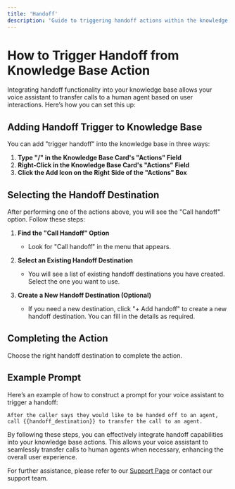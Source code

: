 ```yaml
---
title: 'Handoff'
description: 'Guide to triggering handoff actions within the knowledge base'
---
```


# How to Trigger Handoff from Knowledge Base Action

Integrating handoff functionality into your knowledge base allows your voice assistant to transfer calls to a human agent based on user interactions. Here’s how you can set this up:

## Adding Handoff Trigger to Knowledge Base

You can add "trigger handoff" into the knowledge base in three ways:

1. **Type "/" in the Knowledge Base Card's "Actions" Field**
2. **Right-Click in the Knowledge Base Card's "Actions" Field**
3. **Click the Add Icon on the Right Side of the "Actions" Box**

## Selecting the Handoff Destination

After performing one of the actions above, you will see the "Call handoff" option. Follow these steps:

1. **Find the "Call Handoff" Option**
   - Look for "Call handoff" in the menu that appears.

2. **Select an Existing Handoff Destination**
   - You will see a list of existing handoff destinations you have created. Select the one you want to use.

3. **Create a New Handoff Destination (Optional)**
   - If you need a new destination, click "+ Add handoff" to create a new handoff destination. You can fill in the details as required.

## Completing the Action

Choose the right handoff destination to complete the action.

## Example Prompt

Here’s an example of how to construct a prompt for your voice assistant to trigger a handoff:

```plaintext
After the caller says they would like to be handed off to an agent, call {{handoff_destination}} to transfer the call to an agent.
```


By following these steps, you can effectively integrate handoff capabilities into your knowledge base actions. This allows your voice assistant to seamlessly transfer calls to human agents when necessary, enhancing the overall user experience.

For further assistance, please refer to our [Support Page](/docs/support) or contact our support team.
